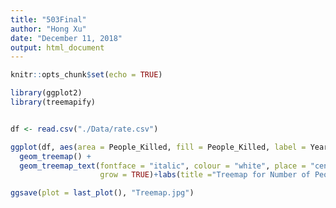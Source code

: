```yaml
---
title: "503Final"
author: "Hong Xu"
date: "December 11, 2018"
output: html_document
---
```


```r
knitr::opts_chunk$set(echo = TRUE)
```

```r
library(ggplot2) 
library(treemapify)


df <- read.csv("./Data/rate.csv")

ggplot(df, aes(area = People_Killed, fill = People_Killed, label = Year)) +
  geom_treemap() +
  geom_treemap_text(fontface = "italic", colour = "white", place = "centre",
                    grow = TRUE)+labs(title ="Treemap for Number of People Killed in Each Year")

ggsave(plot = last_plot(), "Treemap.jpg")
```
